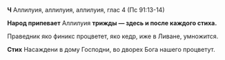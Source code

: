 **Ч** Аллилуия, аллилуия, аллилуия, глас 4 (Пс 91:13-14)

**Народ припевает** Аллилуия **трижды — здесь и после каждого стиха.**

Праведник яко финикс процветет, яко кедр, иже в Ливане, умножится.

**Стих** Насаждени в дому Господни, во дворех Бога нашего процветут.
